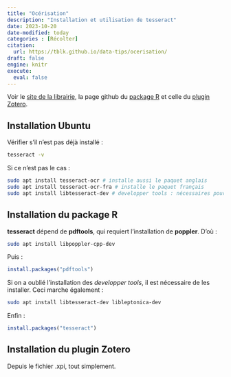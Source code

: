 ```yaml
---
title: "Océrisation"
description: "Installation et utilisation de tesseract"
date: 2023-10-20
date-modified: today
categories : [Récolter]
citation: 
  url: https://tblk.github.io/data-tips/ocerisation/ 
draft: false
engine: knitr
execute: 
  eval: false
---
```


Voir le [site de la librairie](https://tesseract-ocr.github.io/tessdoc/Installation.html), la page github du [package R](https://github.com/ropensci/tesseract) et celle du [plugin Zotero](https://github.com/UB-Mannheim/zotero-ocr).

## Installation Ubuntu

Vérifier s'il n'est pas déjà installé :

```bash
tesseract -v
```

Si ce n'est pas le cas :

```bash
sudo apt install tesseract-ocr # installe aussi le paquet anglais
sudo apt install tesseract-ocr-fra # installe le paquet français
sudo apt install libtesseract-dev # developper tools : nécessaires pour installer le package R
```

## Installation du package R

**tesseract** dépend de **pdftools**, qui requiert l'installation de **poppler**. D'où :

```bash
sudo apt install libpoppler-cpp-dev
```

Puis :

```r
install.packages("pdftools")
```

Si on a oublié l'installation des *developper tools*, il est nécessaire de les installer. Ceci marche également :

```bash
sudo apt install libtesseract-dev libleptonica-dev
```

Enfin :

```r
install.packages("tesseract")
```

## Installation du plugin Zotero

Depuis le fichier .xpi, tout simplement.
